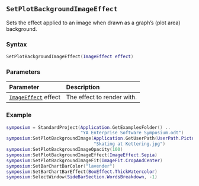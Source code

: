 ::: {.minipage data-latex="{\textwidth}"}
## `SetPlotBackgroundImageEffect`

Sets the effect applied to an image\index{images!effects} when drawn as a graph's (plot area) background.

### Syntax {-}

``` .lua
SetPlotBackgroundImageEffect(ImageEffect effect)
```

### Parameters {-}

**Parameter** | **Description**
| :-- | :-- |
| [`ImageEffect`](#imageeffect) effect | The effect to render with. |

### Example {-}

``` .lua
symposium = StandardProject(Application.GetExamplesFolder() ..
                            "YA Enterprise Software Symposium.odt")
symposium:SetPlotBackgroundImage(Application.GetUserPath(UserPath.Pictures) ..
                                 "Skating at Kettering.jpg")
symposium:SetPlotBackgroundImageOpacity(100)
symposium:SetPlotBackgroundImageEffect(ImageEffect.Sepia)
symposium:SetPlotBackgroundImageFit(ImageFit.CropAndCenter)
symposium:SetBarChartBarColor("lavender")
symposium:SetBarChartBarEffect(BoxEffect.ThickWatercolor)
symposium:SelectWindow(SideBarSection.WordsBreakdown, -1)
```
:::
